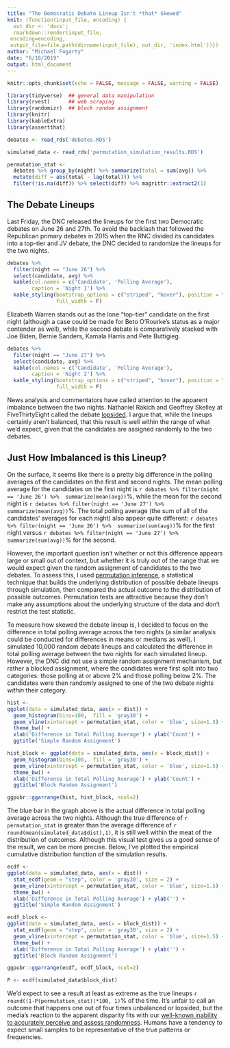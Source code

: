 ```yaml
---
title: "The Democratic Debate Lineup Isn't *that* Skewed"
knit: (function(input_file, encoding) {
  out_dir <- 'docs';
  rmarkdown::render(input_file,
 encoding=encoding,
 output_file=file.path(dirname(input_file), out_dir, 'index.html'))})
author: "Michael Fogarty"
date: "6/18/2019"
output: html_document
---
```


```r
knitr::opts_chunk$set(echo = FALSE, message = FALSE, warning = FALSE)

library(tidyverse)  ## general data manipulation
library(rvest)      ## web scraping
library(randomizr)  ## block random assignment
library(knitr)
library(kableExtra)
library(assertthat)

```

```r

debates <- read_rds('debates.RDS')

simulated_data <- read_rds('permutation_simulation_results.RDS')

```

```r
permutation_stat <- 
  debates %>% group_by(night) %>% summarize(total = sum(avg)) %>% 
  mutate(diff = abs(total - lag(total))) %>% 
  filter(!is.na(diff)) %>% select(diff) %>% magrittr::extract2(1)
```



## The Debate Lineups

Last Friday, the DNC released the lineups for the first two Democratic debates on June 26 and 27th. To avoid the backlash that followed the Republican primary debates in 2015 when the RNC divided its candidates into a top-tier and JV debate, the DNC decided to randomize the lineups for the two nights.

```r
debates %>% 
  filter(night == "June 26") %>% 
  select(candidate, avg) %>% 
  kable(col.names = c('Candidate', 'Polling Average'),
        caption = 'Night 1') %>% 
  kable_styling(bootstrap_options = c("striped", "hover"), position = "center",
                full_width = F)
```

Elizabeth Warren stands out as the lone "top-tier" candidate on the first night (although a case could be made for Beto O'Rourke's status as a major contender as well), while the second debate is comparatively stacked with Joe Biden, Bernie Sanders, Kamala Harris and Pete Buttigieg.

```r
debates %>% 
  filter(night == "June 27") %>% 
  select(candidate, avg) %>% 
  kable(col.names = c('Candidate', 'Polling Average'),
        caption = 'Night 2') %>% 
  kable_styling(bootstrap_options = c("striped", "hover"), position = "center",
                full_width = F)
```

News analysis and commentators have called attention to the apparent imbalance between the two nights. Nathaniel Rakich and Geoffrey Skelley at FiveThirtyEight called the debate [lopsided](https://fivethirtyeight.com/features/the-dnc-tried-to-avoid-a-lopsided-debate-it-got-one-anyway/). I argue that, while the lineups certainly aren't balanced, that this result is well within the range of what we'd expect, given that the candidates are assigned randomly to the two debates.

## Just How Imbalanced is this Lineup?

On the surface, it seems like there is a pretty big difference in the polling averages of the candidates on the first and second nights. The mean polling average for the candidates on the first night is `r debates %>% filter(night == 'June 26') %>%  summarize(mean(avg))`%, while the mean for the second night is `r debates %>% filter(night == 'June 27') %>%  summarize(mean(avg))`%. The total polling average (the sum of all of the candidates' averages for each night) also appear quite different: `r debates %>% filter(night == 'June 26') %>%  summarize(sum(avg))`% for the first night versus `r debates %>% filter(night == 'June 27') %>%  summarize(sum(avg))`% for the second.

However, the important question isn't whether or not this difference appears large or small out of context, but whether it is truly out of the range that we would expect given the random assignment of candidates to the two debates. To assess this, I used [permutation inference](https://thomasleeper.com/Rcourse/Tutorials/permutationtests.html), a statistical technique that builds the underlying distribution of possible debate lineups through simulation, then compared the actual outcome to the distribution of possible outcomes. Permutation tests are attractive because they don't make any assumptions about the underlying structure of the data and don't restrict the test statistic.

To measure how skewed the debate lineup is, I decided to focus on the difference in total polling average across the two nights (a similar analysis could be conducted for differences in means or medians as well). I simulated 10,000 random debate lineups and calculated the difference in total polling average between the two nights for each simulated lineup. However, the DNC did not use a simple random assignment mechanism, but rather a blocked assignment, where the candidates were first split into two categories: those polling at or above 2% and those polling below 2%. The candidates were then randomly assigned to one of the two debate nights *within* their category.

```r
hist <- 
ggplot(data = simulated_data, aes(x = dist)) + 
  geom_histogram(bins=100,  fill = 'gray30') +
  geom_vline(xintercept = permutation_stat, color = 'blue', size=1.5) +
  theme_bw() +
  xlab('Difference in Total Polling Average') + ylab('Count') +
  ggtitle('Simple Random Assignment')

hist_block <- ggplot(data = simulated_data, aes(x = block_dist)) + 
  geom_histogram(bins=100,  fill = 'gray30') +
  geom_vline(xintercept = permutation_stat, color = 'blue', size=1.5) +
  theme_bw() +
  xlab('Difference in Total Polling Average') + ylab('Count') +
  ggtitle('Block Random Assignment')

ggpubr::ggarrange(hist, hist_block, ncol=2)
```



The blue bar in the graph above is the actual difference in total polling average across the two nights. Although the true difference of `r permutation_stat` is greater than the average difference of `r round(mean(simulated_data$dist),1)`, it is still well within the meat of the distribution of outcomes. Although this visual test gives us a good sense of the result, we can be more precise. Below, I've plotted the empirical cumulative distribution function of the simulation results. 

```r
ecdf <- 
ggplot(data = simulated_data, aes(x = dist)) +
  stat_ecdf(geom = "step", color = 'gray30', size = 2) +
  geom_vline(xintercept = permutation_stat, color = 'blue', size=1.5) +
  theme_bw() +
  xlab('Difference in Total Polling Average') + ylab('') +
  ggtitle('Simple Random Assignment')

ecdf_block <- 
ggplot(data = simulated_data, aes(x = block_dist)) +
  stat_ecdf(geom = "step", color = 'gray30', size = 2) +
  geom_vline(xintercept = permutation_stat, color = 'blue', size=1.5) +
  theme_bw() +
  xlab('Difference in Total Polling Average') + ylab('') +
  ggtitle('Block Random Assignment')

ggpubr::ggarrange(ecdf, ecdf_block, ncol=2)
```

```r
P <- ecdf(simulated_data$block_dist)
```


We'd expect to see a result at least as extreme as the true lineups `r round((1-P(permutation_stat))*100, 1)`% of the time. It's unfair to call an outcome that happens one out of four times unbalanced or lopsided, but the media's reaction to the apparent disparity fits with our [well-known inability to accurately perceive and assess randomness](https://www.sciencedirect.com/science/article/pii/019688589190029I). Humans have a tendency to expect small samples to be representative of the true patterns or frequencies.

